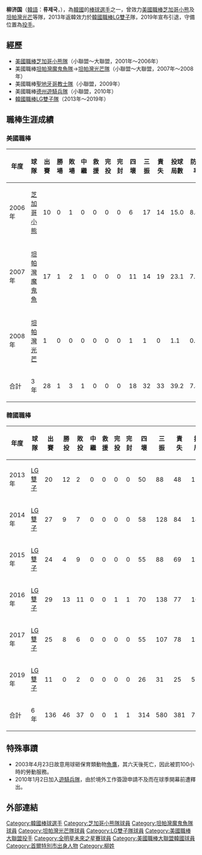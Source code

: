 {{Infobox KBO player|
|name=柳濟國|
|image=Jae Kuk Ryu 02.JPG|
|width=300|
|position=投手|
|team=|
|number=|
|bats=右|
|throws=右|
|birthdate={{birth_date_and_age|1983|5|30|mf=y}}|
|birthplace={{KOR}}[[首爾|首爾]]|
|debutleague=美國職棒
|debutdate=5月14日
|debutyear=2006年
|debutteam=芝加哥小熊
|statyear=2013年球季
|stat1label=勝投－敗投
|stat1value=1－3
|stat2label=三振－四死
|stat2value=32－18
|stat3label=防禦率
|stat3value=7.49
|debut2league=韓國職棒
|debut2date=3月29日
|debut2year=2014年
|debut2team=LG雙子
|finalleague=美國職棒
|finaldate=4月10日
|finalyear=2008年
|finalteam=坦帕灣光芒
|final2league=美國職棒
|final2date=8月21日
|final2year=2019年
|final2team=LG雙子
|stat2year=2019年球季
|stat21label=勝投－敗投
|stat21value=46－37
|stat22label=三振－四壞
|stat22value=580－314
|stat23label=防禦率
|stat23value=4.66
|teams=<nowiki></nowiki> 
'''MLB'''
*[[芝加哥小熊|芝加哥小熊]]（2006年）
*[[坦帕灣光芒|坦帕灣光芒]]（2007年 - 2008年）
'''KBO'''
*[[LG雙子|LG雙子]]（2013年 - 2019年）
}}

'''柳济国'''（[[朝鮮語|韓語]]：'''류제국'''，{{Bd|1983年|5月30日}}），為[[韓國|韓國]]的[[棒球|棒球]][[运动员|選手]]之一，曾效力[[美國職業棒球大聯盟|美國職棒]][[芝加哥小熊|芝加哥小熊]]及[[坦帕灣光芒|坦帕灣光芒]]等隊，2013年返韓效力於[[韓國職棒|韓國職棒]][[LG雙子|LG雙子]]隊，2019年宣布引退，守備位置為[[投手|投手]]。

==經歷==
* [[美國職業棒球大聯盟|美國職棒]][[芝加哥小熊|芝加哥小熊隊]]（小聯盟～大聯盟，2001年～2006年）
* 美國職棒[[坦帕灣光芒|坦帕灣魔鬼魚隊]]→[[坦帕灣光芒|坦帕灣光芒隊]]（小聯盟～大聯盟，2007年～2008年）
* 美國職棒[[圣迭戈教士|聖地牙哥教士隊]]（小聯盟，2009年）
* 美國職棒[[德克薩斯遊騎兵_(棒球)|德州遊騎兵隊]]（小聯盟，2010年）
* [[韓國職棒聯賽|韓國職棒]][[LG雙子|LG雙子隊]]（2013年～2019年）

==職棒生涯成績==

===美國職棒===
{|border=1 width="800px"
|- align=middle 
!年度||球隊||出賽||勝場||敗場||中繼||救援||完投||完封||四壞||三振||責失||投球局數||防禦率
|- align=middle
|2006年||[[芝加哥小熊|芝加哥小熊]]||10||0||1||0||0||0||0||6||17||14||15.0||8.40
|- align=middle
|2007年||[[坦帕灣光芒|坦帕灣魔鬼魚]]||17||1||2||1||0||0||0||11||14||19||23.1||7.33
|- align=middle
|2008年||[[坦帕灣光芒|坦帕灣光芒]]||1||0||0||0||0||0||0||1||1||0||1.1||0.00
|- style="color:black; background-color:#00285D;color:#9ECEEE" align="center"
!合計!!3年!!28!!1!!3!!1!!0!!0!!0!!18!!32!!33!!39.2||7.49
|}

===韓國職棒===
{| border="1" width="800px"
|- align="center"
!年度||球隊||出賽||勝投||敗投||中繼||救援||完投||完封||四壞||三振||責失||投球局數||防禦率
|- align="center"
|2013年||[[LG雙子|LG雙子]]||20||12||2||0||0||0||0||50||88||48||111.2||3.87
|- align="center"
|2014年||[[LG雙子|LG雙子]]||27||9||7||0||0||0||0||58||128||84||147.2||5.12
|- align="center"
|2015年||[[LG雙子|LG雙子]]||24||4||9||0||0||0||0||55||88||69||130.0||4.78
|- align="center"
|2016年||[[LG雙子|LG雙子]]||29||13||11||0||0||1||1||70||138||77||161.1||4.30
|- align="center"
|2017年||[[LG雙子|LG雙子]]||25||8||6||0||0||0||0||55||107||78||131.1||5.35
|- align="center"
|2019年||[[LG雙子|LG雙子]]||11||0||2||0||0||0||0||26||31||25||53.1||4.22
|- align="center" style="color:#FFFFFF; background-color:#cc0066"
!合計||6年||136||46||37||0||0||1||1||314||580||381||735.1||4.66
|}

==特殊事蹟==
* 2003年4月23日故意用球砸保育類動物[[鹗|魚鷹]]，其六天後死亡，因此被罰100小時的勞動服務。
* 2010年1月2日加入[[德克薩斯遊騎兵_(棒球)|遊騎兵隊]]，由於境外工作簽證申請不及而在球季開幕前遭釋出。

==外部連結==
{{DEFAULTSORT:Ryu Jae-kuk}}
{{台灣棒球維基館}}
[[Category:韓國棒球選手|Category:韓國棒球選手]]
[[Category:芝加哥小熊隊球員|Category:芝加哥小熊隊球員]]
[[Category:坦帕灣魔鬼魚隊球員|Category:坦帕灣魔鬼魚隊球員]]
[[Category:坦帕灣光芒隊球員|Category:坦帕灣光芒隊球員]]
[[Category:LG雙子隊球員|Category:LG雙子隊球員]]
[[Category:美國職棒大聯盟投手|Category:美國職棒大聯盟投手]]
[[Category:全明星未來之星賽球員|Category:全明星未來之星賽球員]]
[[Category:美國職棒大聯盟韓國球員|Category:美國職棒大聯盟韓國球員]]
[[Category:首爾特別市出身人物|Category:首爾特別市出身人物]]
[[Category:柳姓|Category:柳姓]]